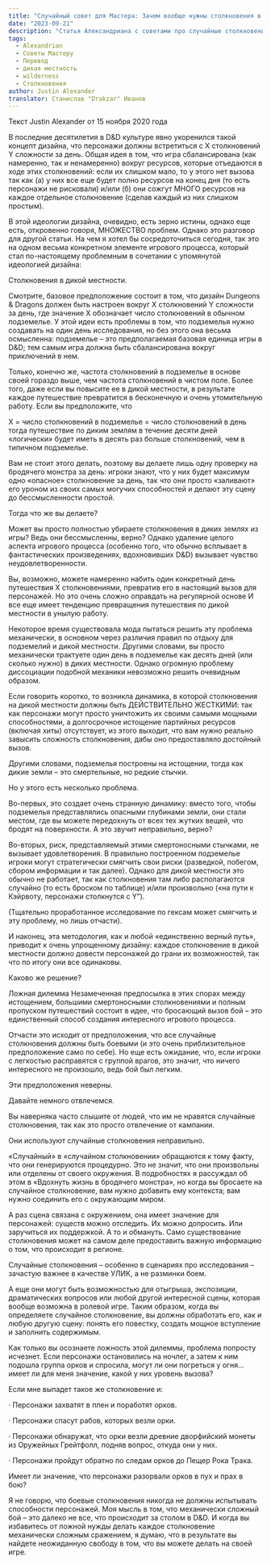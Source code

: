 ```yaml
---
title: "Случайный совет для Мастера: Зачем вообще нужны столкновения в дикой местности?"
date: "2023-09-21"
description: "Статья Александриана с советами про случайные столкновения в дикой местности #alexandrian #gmtips #hexcrawl"
tags:
  - Alexandrian
  - Советы Мастеру
  - Перевод
  - дикая местность
  - wilderness
  - Столкновения
author: Justin Alexander
translator: Станислав "Drakzar" Иванов
---
```


Текст Justin Alexander от 15 ноября 2020 года

В последние десятилетия в D&D культуре явно укоренился такой концепт дизайна, что персонажи должны встретиться с X столкновений Y сложности за день. Общая идея в том, что игра сбалансирована (как намеренно, так и ненамеренно) вокруг ресурсов, которые отъедаются в ходе этих столкновений: если их слишком мало, то у этого нет вызова так как (а) у них все еще будет полно ресурсов на конец дня (то есть персонажи не рисковали) и/или (б) они сожгут МНОГО ресурсов на каждое отдельное столкновение (сделав каждый из них слишком простым).

В этой идеологии дизайна, очевидно, есть зерно истины, однако еще есть, откровенно говоря, МНОЖЕСТВО проблем. Однако это разговор для другой статьи. На чем я хотел бы сосредоточиться сегодня, так это на одном весьма конкретном элементе игрового процесса, который стал по-настоящему проблемным в сочетании с упомянутой идеологией дизайна:

Столкновения в дикой местности.

Смотрите, базовое предположение состоит в том, что дизайн Dungeons & Dragons должен быть настроен вокруг X столкновений Y сложности за день, где значение X обозначает число столкновений в обычном подземелье. У этой идеи есть проблемы в том, что подземелья нужно создавать на один день исследования, но без этого она весьма осмысленна: подземелье – это предполагаемая базовая единица игры в D&D; тем самым игра должна быть сбалансирована вокруг приключений в нем.

Только, конечно же, частота столкновений в подземелье в основе своей гораздо выше, чем частота столкновений в чистом поле. Более того, даже если вы повысите ее в дикой местности, в результате каждое путешествие превратится в бесконечную и очень утомительную работу. Если вы предположите, что

X = число столкновений в подземелье = число столкновений в день
тогда путешествие по диким землям в течение десяти дней «логически» будет иметь в десять раз больше столкновений, чем в типичном подземелье.

Вам не стоит этого делать, поэтому вы делаете лишь одну проверку на бродячего монстра за день: игроки знают, что у них будет максимум одно «опасное» столкновение за день, так что они просто «заливают» его уроном из своих самых могучих способностей и делают эту сцену до бессмысленности простой.

Тогда что же вы делаете?

Может вы просто полностью убираете столкновения в диких землях из игры? Ведь они бессмысленны, верно? Однако удаление целого аспекта игрового процесса (особенно того, что обычно всплывает в фантастических произведениях, вдохновивших D&D) вызывает чувство неудовлетворенности.

Вы, возможно, можете намеренно набить один конкретный день путешествия X столкновениями, превратив его в настоящий вызов для персонажей. Но это очень сложно оправдать на регулярной основе И все еще имеет тенденцию превращения путешествия по дикой местности в унылую работу.

Некоторое время существовала мода пытаться решить эту проблема механически, в основном через различия правил по отдыху для подземелий и дикой местности. Другими словами, вы просто механически трактуете один день в подземелье как десять дней (или сколько нужно) в диких местности. Однако огромную проблему диссоциации подобной механики невозможно решить очевидным образом.

Если говорить коротко, то возникла динамика, в которой столкновения на дикой местности должны быть ДЕЙСТВИТЕЛЬНО ЖЕСТКИМИ: так как персонажи могут просто уничтожить их своими самыми мощными способностями, а долгосрочное истощение партийных ресурсов (включая хиты) отсутствует, из этого выходит, что вам нужно реально завысить сложность столкновения, дабы оно предоставляло достойный вызов.

Другими словами, подземелья построены на истощении, тогда как дикие земли – это смертельные, но редкие стычки.

Но у этого есть несколько проблема.

Во-первых, это создает очень странную динамику: вместо того, чтобы подземелья представлялись опасными глубинами земли, они стали местом, где вы можете передохнуть от всех тех жутких вещей, что бродят на поверхности. А это звучит неправильно, верно?

Во-вторых, риск, представляемый этими смертоносными стычками, не вызывает удовлетворения. В правильно построенном подземелье игроки могут стратегически смягчить свои риски (разведкой, побегом, сбором информации и так далее). Однако для дикой местности это обычно не работает, так как столкновения там либо располагаются случайно (то есть броском по таблице) и/или произвольно («на пути к Кэйрвоту, персонажи столкнутся с Y”).

(Тщательно проработанное исследование по гексам может смягчить и эту проблему, но лишь отчасти).

И наконец, эта методология, как и любой «единственно верный путь», приводит к очень упрощенному дизайну: каждое столкновение в дикой местности должно довести персонажей до грани их возможностей, так что по итогу они все одинаковы.

Каково же решение?

Ложная дилемма
Незамеченная предпосылка в этих спорах между истощением, большими смертоносными столкновениями и полным пропуском путешествий состоит в идее, что бросающий вызов бой – это единственный способ создания интересного игрового процесса.

Отчасти это исходит от предположения, что все случайные столкновения должны быть боевыми (и это очень приблизительное предположение само по себе). Но еще есть ожидание, что, если игроки с легкостью расправятся с группой врагов, это значит, что ничего интересного не произошло, ведь бой был легким.

Эти предположения неверны.

Давайте немного отвлечемся.

Вы наверняка часто слышите от людей, что им не нравятся случайные столкновения, так как это просто отвлечение от кампании.

Они используют случайные столкновения неправильно.

«Случайный» в «случайном столкновении» обращаются к тому факту, что они генерируются процедурно. Это не значит, что они произвольны или отделены от своего окружения. В подробностях я рассуждал об этом в «Вдохнуть жизнь в бродячего монстра», но когда вы бросаете на случайное столкновение, вам нужно добавить ему контекста; вам нужно соединить его с окружающим миром.

А раз сцена связана с окружением, она имеет значение для персонажей: существ можно отследить. Их можно допросить. Или заручиться их поддержкой. А то и обмануть. Само существование столкновения может на самом деле предоставить важную информацию о том, что происходит в регионе.

Случайные столкновения – особенно в сценариях про исследования – зачастую важнее в качестве УЛИК, а не разминки боем.

А еще они могут быть возможностью для отыгрыша, экспозиции, драматических вопросов или любой другой интересной сцены, которая вообще возможна в ролевой игре. Таким образом, когда вы определяете случайное столкновение, вы должны обработать его, как и любую другую сцену: понять его повестку, создать мощное вступление и заполнить содержимым.

Как только вы осознаете ложность этой дилеммы, проблема попросту исчезнет. Если персонажи остановились на ночлег, а затем к ним подошла группа орков и спросила, могут ли они погреться у огня… имеет ли для меня значение, какой у них уровень вызова?

Если мне выпадет такое же столкновение и:

· Персонажи захватят в плен и поработят орков.

· Персонажи спасут рабов, которых везли орки.

· Персонажи обнаружат, что орки везли древние дворфийский монеты из Оружейных Грейтфолл, подняв вопрос, откуда они у них.

· Персонажи пройдут обратно по следам орков до Пещер Рока Трака.

Имеет ли значение, что персонажи разорвали орков в пух и прах в бою?

Я не говорю, что боевые столкновения никогда не должны испытывать способности персонажей. Моя мысль в том, что механически сложный бой – это далеко не все, что происходит за столом в D&D. И когда вы избавитесь от ложной нужды делать каждое столкновение механически сложным сражением, я думаю, что в результате вы найдете неожиданную свободу в том, что вы можете делать на своей игре.

